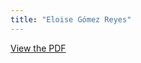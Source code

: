 ```yaml
---
title: "Eloise Gómez Reyes"
---
```


[View the PDF](../files/pdfs/role_profiles/district_29profile.pdf)